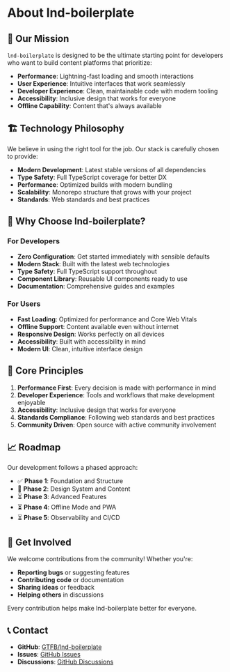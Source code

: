 
<Layout>

# About lnd-boilerplate

## 🎯 Our Mission

`lnd-boilerplate` is designed to be the ultimate starting point for developers who want to build content platforms that prioritize:

- **Performance**: Lightning-fast loading and smooth interactions
- **User Experience**: Intuitive interfaces that work seamlessly
- **Developer Experience**: Clean, maintainable code with modern tooling
- **Accessibility**: Inclusive design that works for everyone
- **Offline Capability**: Content that's always available

## 🏗️ Technology Philosophy

We believe in using the right tool for the job. Our stack is carefully chosen to provide:

- **Modern Development**: Latest stable versions of all dependencies
- **Type Safety**: Full TypeScript coverage for better DX
- **Performance**: Optimized builds with modern bundling
- **Scalability**: Monorepo structure that grows with your project
- **Standards**: Web standards and best practices

## 🚀 Why Choose lnd-boilerplate?

### For Developers
- **Zero Configuration**: Get started immediately with sensible defaults
- **Modern Stack**: Built with the latest web technologies
- **Type Safety**: Full TypeScript support throughout
- **Component Library**: Reusable UI components ready to use
- **Documentation**: Comprehensive guides and examples

### For Users
- **Fast Loading**: Optimized for performance and Core Web Vitals
- **Offline Support**: Content available even without internet
- **Responsive Design**: Works perfectly on all devices
- **Accessibility**: Built with accessibility in mind
- **Modern UI**: Clean, intuitive interface design

## 🌟 Core Principles

1. **Performance First**: Every decision is made with performance in mind
2. **Developer Experience**: Tools and workflows that make development enjoyable
3. **Accessibility**: Inclusive design that works for everyone
4. **Standards Compliance**: Following web standards and best practices
5. **Community Driven**: Open source with active community involvement

## 📈 Roadmap

Our development follows a phased approach:

- ✅ **Phase 1**: Foundation and Structure
- 🔄 **Phase 2**: Design System and Content
- ⏳ **Phase 3**: Advanced Features
- ⏳ **Phase 4**: Offline Mode and PWA
- ⏳ **Phase 5**: Observability and CI/CD

## 🤝 Get Involved

We welcome contributions from the community! Whether you're:

- **Reporting bugs** or suggesting features
- **Contributing code** or documentation
- **Sharing ideas** or feedback
- **Helping others** in discussions

Every contribution helps make lnd-boilerplate better for everyone.

## 📞 Contact

- **GitHub**: [GTFB/lnd-boilerplate](https://github.com/GTFB/lnd-boilerplate)
- **Issues**: [GitHub Issues](https://github.com/GTFB/lnd-boilerplate/issues)
- **Discussions**: [GitHub Discussions](https://github.com/GTFB/lnd-boilerplate/discussions)

</Layout>
